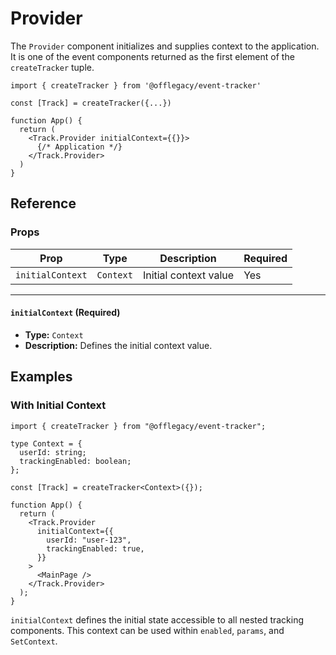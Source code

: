 # Provider

The `Provider` component initializes and supplies context to the application. It is one of the event components returned as the first element of the `createTracker` tuple.

```tsx
import { createTracker } from '@offlegacy/event-tracker'

const [Track] = createTracker({...})

function App() {
  return (
    <Track.Provider initialContext={{}}>
      {/* Application */}
    </Track.Provider>
  )
}
```

## Reference

### Props

| Prop             | Type      | Description           | Required |
| ---------------- | --------- | --------------------- | -------- |
| `initialContext` | `Context` | Initial context value | Yes      |

---

#### `initialContext` (Required)

- **Type:** `Context`
- **Description:** Defines the initial context value.

## Examples

### With Initial Context

```tsx
import { createTracker } from "@offlegacy/event-tracker";

type Context = {
  userId: string;
  trackingEnabled: boolean;
};

const [Track] = createTracker<Context>({});

function App() {
  return (
    <Track.Provider
      initialContext={{
        userId: "user-123",
        trackingEnabled: true,
      }}
    >
      <MainPage />
    </Track.Provider>
  );
}
```

`initialContext` defines the initial state accessible to all nested tracking components.
This context can be used within `enabled`, `params`, and `SetContext`.
